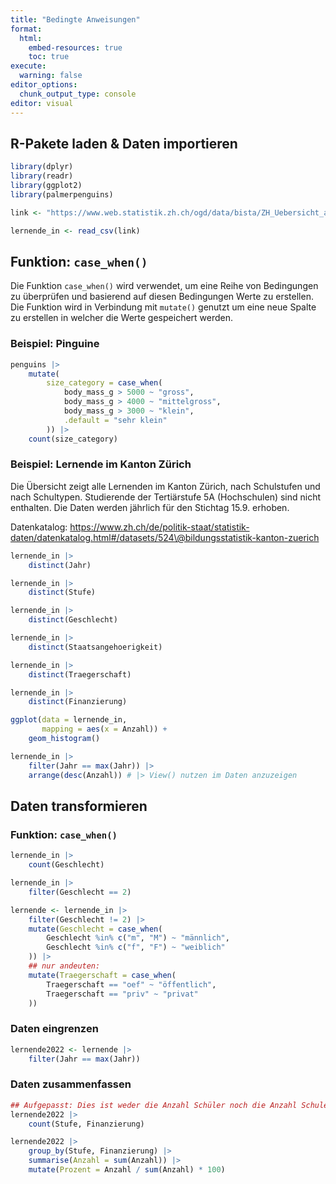 ```yaml
---
title: "Bedingte Anweisungen"
format:
  html:
    embed-resources: true
    toc: true
execute:
  warning: false
editor_options: 
  chunk_output_type: console
editor: visual
---
```


## R-Pakete laden & Daten importieren

```r
library(dplyr)
library(readr)
library(ggplot2)
library(palmerpenguins)
```

```r
link <- "https://www.web.statistik.zh.ch/ogd/data/bista/ZH_Uebersicht_alle_Lernende.csv"

lernende_in <- read_csv(link)
```

## Funktion: `case_when()`

Die Funktion `case_when()` wird verwendet, um eine Reihe von Bedingungen zu überprüfen und basierend auf diesen Bedingungen Werte zu erstellen. Die Funktion wird in Verbindung mit `mutate()` genutzt um eine neue Spalte zu erstellen in welcher die Werte gespeichert werden.

### Beispiel: Pinguine

```r
penguins |> 
    mutate(
        size_category = case_when(
            body_mass_g > 5000 ~ "gross",
            body_mass_g > 4000 ~ "mittelgross",
            body_mass_g > 3000 ~ "klein", 
            .default = "sehr klein"
        )) |> 
    count(size_category)
```

### Beispiel: Lernende im Kanton Zürich

Die Übersicht zeigt alle Lernenden im Kanton Zürich, nach Schulstufen und nach Schultypen. Studierende der Tertiärstufe 5A (Hochschulen) sind nicht enthalten. Die Daten werden jährlich für den Stichtag 15.9. erhoben.

Datenkatalog: <https://www.zh.ch/de/politik-staat/statistik-daten/datenkatalog.html#/datasets/524\@bildungsstatistik-kanton-zuerich>

```r

lernende_in |> 
    distinct(Jahr)

lernende_in |> 
    distinct(Stufe)

lernende_in |> 
    distinct(Geschlecht)

lernende_in |> 
    distinct(Staatsangehoerigkeit)

lernende_in |> 
    distinct(Traegerschaft)

lernende_in |> 
    distinct(Finanzierung)

ggplot(data = lernende_in,
       mapping = aes(x = Anzahl)) +
    geom_histogram()

lernende_in |> 
    filter(Jahr == max(Jahr)) |> 
    arrange(desc(Anzahl)) # |> View() nutzen im Daten anzuzeigen

```

## Daten transformieren

### Funktion: `case_when()`

```r
lernende_in |> 
    count(Geschlecht)

lernende_in |> 
    filter(Geschlecht == 2) 

lernende <- lernende_in |> 
    filter(Geschlecht != 2) |> 
    mutate(Geschlecht = case_when(
        Geschlecht %in% c("m", "M") ~ "männlich",
        Geschlecht %in% c("f", "F") ~ "weiblich"
    )) |> 
    ## nur andeuten:
    mutate(Traegerschaft = case_when(
        Traegerschaft == "oef" ~ "öffentlich",
        Traegerschaft == "priv" ~ "privat"
    ))
```

### Daten eingrenzen

```r
lernende2022 <- lernende |> 
    filter(Jahr == max(Jahr))
```

### Daten zusammenfassen

```r
## Aufgepasst: Dies ist weder die Anzahl Schüler noch die Anzahl Schulen
lernende2022 |> 
    count(Stufe, Finanzierung) 

lernende2022 |> 
    group_by(Stufe, Finanzierung) |>
    summarise(Anzahl = sum(Anzahl)) |> 
    mutate(Prozent = Anzahl / sum(Anzahl) * 100) 
```
